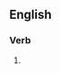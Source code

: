 ==English==

===Verb===
{{head|en|verb form}}

# {{present participle of|reincorporate|lang=en|nocat=1}}